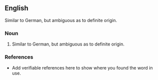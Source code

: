 {{rfv}}
==English==
Similar to German, but ambiguous as to definite origin.
===Noun===
{{en-noun}}

# Similar to German, but ambiguous as to definite origin.

===References===
*Add verifiable references here to show where you found the word in use.